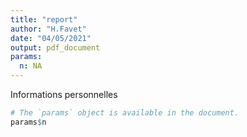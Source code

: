 ```yaml
---
title: "report"
author: "H.Favet"
date: "04/05/2021"
output: pdf_document
params:
  n: NA
---
```


Informations personnelles

```r
# The `params` object is available in the document.
params$n
```